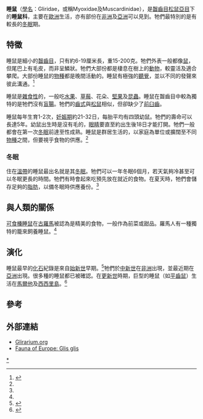 {{Automatic Taxobox
| fossil_range = {{fossil range|始新世|现代|[[始新世|始新世]]以来}}
| image = Siebenschlaefer glis glis.jpg
| image_caption = [[睡鼠|睡鼠]] ''Glis glis''
| taxon = Gliridae
| authority = {{le|Lockhart Muirhead|Lockhart Muirhead|Muirhead}}, 1819
| subdivision_ranks = 亞科
| subdivision = 
* [[筆尾睡鼠亞科|筆尾睡鼠亞科]] Graphiurinae
* [[林睡鼠亞科|林睡鼠亞科]] Leithiinae
* [[睡鼠亞科|睡鼠亞科]] Glirinae
}}
'''睡鼠'''（[[學名|學名]]：Gliridae，或稱Myoxidae及Muscardinidae），是[[齧齒目|齧齒目]][[松鼠亞目|松鼠亞目]]下的'''睡鼠科'''，主要在[[歐洲|歐洲]]生活，亦有部份在[[非洲|非洲]]及[[亞洲|亞洲]]可以見到。牠們最特別的是有較長的[[冬眠|冬眠]]期。

== 特徵 ==
睡鼠是細小的[[齧齒目|齧齒目]]，只有約6-19厘米長，重15-200克。牠們外表一般都像[[鼠|鼠]]，但尾巴上有毛皮，而非呈鱗狀。牠們大部份都是棲息在樹上的[[動物|動物]]，較靈活及適合攀爬。大部份睡鼠的[[物種|物種]]都是晚間活動的。睡鼠有極強的[[聽覺|聽覺]]，並以不同的發聲來彼此溝通。<ref name=EoM>{{cite book en|editor=Macdonald, D.|author= Baudoin, Claude|year=1984 |title= The Encyclopedia of Mammals|url=https://archive.org/details/encyclopediaofma00mals_0|publisher= Facts on File|location=New York|pages= [https://archive.org/details/encyclopediaofma00mals_0/page/678 678]-680|isbn= 0-87196-871-1}}</ref>

睡鼠是[[雜食性|雜食性]]的，一般吃[[水果|水果]]、[[草莓|草莓]]、花朵、[[堅果|堅果]]及[[昆蟲|昆蟲]]。睡鼠在齧齒目中較為獨特的是牠們沒有[[盲腸|盲腸]]。牠們的[[齒式|齒式]]與[[松鼠|松鼠]]相似，但卻缺少了[[前臼齒|前臼齒]]。

睡鼠每年生育1-2次，[[妊娠期|妊娠期]]約21-32日，每胎平均有四頭幼鼠。牠們的壽命可以長達5年。幼鼠出生時是沒有毛的，[[眼睛|眼睛]]要直至約出生後18日才能打開。牠們一般都會在第一次[[冬眠|冬眠]]前達至性成熟。睡鼠是群居生活的，以家庭為單位或擴闊至不同[[物種|物種]]之間，但要視乎食物的供應。<ref name=EoM/>

=== 冬眠 ===
住在[[溫帶|溫帶]]的睡鼠最出名就是其[[冬眠|冬眠]]。牠們可以一年冬眠6個月，若天氣夠冷甚至可以冬眠更長的時間。牠們有時會起來吃預先放在就近的食物。在夏天時，牠們會儲存足夠的[[脂肪|脂肪]]，以備冬眠時供應養份。<ref name=EoM/>

== 與人類的關係 ==
[[可食榛睡鼠|可食榛睡鼠]]在[[古羅馬|古羅馬]]被認為是精美的食物，一般作為前菜或甜品。羅馬人有一種獨特的籠來飼養睡鼠。<ref name=EoM/>

== 演化 ==
睡鼠最早的[[化石|化石]]紀錄是來自[[始新世|始新世]]早期。<ref name=Turner>{{cite journal en|author=Storch, G. & Seiffert, C.|year=2007|title=Extraordinarily preserved specimen of the oldest known glirid from the middle Eocene of Messel (Rodentia)|journal=Journal of Vertebrate Palaeontology|volume=27|issue=1|pages=189-194}}</ref>牠們於[[中新世|中新世]]在[[非洲|非洲]]出現，並最近期在[[亞洲|亞洲]]出現。很多種的睡鼠都已被確認。在[[更新世|更新世]]時期，巨型的睡鼠（如[[平齒鼠|平齒鼠]]）生活在[[馬爾他|馬爾他]]及[[西西里島|西西里島]]。<ref name=MamEv>{{cite book en|author= Savage, RJG, & Long, MR|year=1986 |title= Mammal Evolution: an illustrated guide|url= https://archive.org/details/mammalevolutioni00sava|publisher= Facts on File|location=New York|pages= [https://archive.org/details/mammalevolutioni00sava/page/n63 119]|isbn= 0-8160-1194-X}}</ref>

== 參考 ==
{{reflist}}

== 外部連結 ==
*[http://www.glirarium.org/ Glirarium.org] {{Wayback|url=http://www.glirarium.org/ |date=20040122040057 }}
*[http://www.faunaeur.org/full_results.php?id=305715 Fauna of Europe: Glis glis] {{Wayback|url=http://www.faunaeur.org/full_results.php?id=305715 |date=20160304111150 }}
{{Taxonbar|from=Q108235}}

[[Category:睡鼠科|*]]
